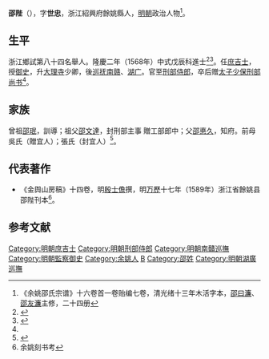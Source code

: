 {{明清人物信息框
| 姓名 = 邵陛
| 原名 =
| 圖片名稱= 
| 圖片大小 =
| 圖片說明 = 
| 最高職務 = 刑部侍郎
| 國家 = 大明 
| 爵位 =
| 籍貫 = 浙江紹興府餘姚縣民籍
| 族裔 = 
| 字號 = 字世忠
| 諡號 =
| 出生日期 = 生年不詳
| 出生地點 = 
| 逝世日期 = 卒年不詳 
| 逝世地點 =
| 墓葬 =
| 配偶 = 
| 親屬 = 
| 出身 =
* 隆慶二年戊辰科進士出身
| 經歷 =
| 著作 =  
}}
'''邵陛'''（{{bd|？||？|catIdx=}}），字'''世忠'''，浙江紹興府餘姚縣人，[[明朝|明朝]]政治人物<ref name="shao bi">《余姚邵氏宗谱》十六卷首一卷贻编七卷，清光绪十三年木活字本，[[邵曰濂|邵曰濂]]、[[邵友濂|邵友濂]]主修，二十四册</ref>。

== 生平 ==
浙江鄉試第八十四名舉人。隆慶二年（1568年）中式戊辰科進士<ref>{{Cite book|title=《皇明贡举考》卷五|last=（明）[[张朝瑞|张朝瑞]]|first=|publisher=《续修四库全书》史部第828册|year=|isbn=|location=|pages=}}</ref><ref>{{Cite book|title=贡举志五种 上|last=鲁小俊，江俊伟著|first=|publisher=武汉：武汉大学出版社|year=2009|isbn=978-7-307-07043-1|location=|pages=}}</ref>。任[[庶吉士|庶吉士]]，授[[御史|御史]]，升[[大理寺|大理寺]]少卿，後[[南贛巡撫|巡抚南赣]]、[[湖廣巡撫|湖广]]。官至[[刑部侍郎|刑部侍郎]]，卒后赠[[太子少保|太子少保]][[刑部尚书|刑部尚书]]<ref name="shao bi"/>。

== 家族 ==
曾祖[[邵珉|邵珉]]，訓導；祖父[[邵文達|邵文達]]，封刑部主事 贈工部郎中；父[[邵悳久|邵悳久]]，知府。前母吳氏（贈宜人）；張氏（封宜人）<ref>{{Cite book|title=天一阁藏明代科举录选刊 登科录 点校本|last=龚延明主编|first=|publisher=宁波出版社|year=2016|isbn=978-7-5526-2320-8|location=宁波|pages=|quote=《天一閣藏明代科舉錄選刊.登科錄》之《隆慶二年戊辰科登科錄》}}</ref>。

==代表著作==
* 《金舆山房稿》十四卷，明[[殷士儋|殷士儋]]撰，明[[万歷|万歷]]十七年（1589年）浙江省餘姚县邵陛刊本<ref>余姚刻书考</ref>{{Better source|reason=此處原本引用360doc為來源，為不可靠來源，可從歷史紀錄找到原來源|date=2019年5月}}。

==参考文献==
{{reflist}}

{{隆慶二年戊辰科殿試金榜}}

{{DEFAULTSORT:Shao邵}}
[[Category:明朝庶吉士|Category:明朝庶吉士]]
[[Category:明朝刑部侍郎|Category:明朝刑部侍郎]]
[[Category:明朝南贛巡撫|Category:明朝南贛巡撫]]
[[Category:明朝監察御史|Category:明朝監察御史]]
[[Category:余姚人|Category:余姚人]]
[[Category:余姚邵氏|B]]
[[Category:邵姓|Category:邵姓]]
[[Category:明朝湖廣巡撫|Category:明朝湖廣巡撫]]